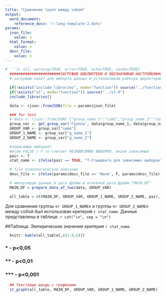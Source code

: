 ```yaml
---
title: "Сравнение групп между собой"
output:
  word_document:
    reference_docx: 'r-lang-template-2.dotx'
params:
  json_file:
    value: x
  html_format:
    value: x
  desc_file:
    value: x
---
```


```r
# ```{r all, warning=TRUE, error=TRUE, echo=TRUE, cashe=TRUE}
  #######################ЗАГРУЖАЮ БИБЛИОТЕКИ И ОБОЗНАЧИВАЮ НАСТРОЙКИ#######################
  # загружаю пакет для импорта данных и устанавливаю рабочую директорию

  if(!exists("include_libraries", mode="function")) source("../functions.R")
  if(!exists("st", mode="function")) source("../st.R")
  include_libraries()

  data <- rjson::fromJSON(file = params$json_file)

  ### for test 
  # data <- rjson::fromJSON('{"group_name_1":"com1","group_name_2":"com2","group_count_1":4,"group_count_2":6,"group_data_1":{"com1":{"1":5,"2":6,"3":876,"4":0},"com2":{"1":6,"2":6,"3":87,"4":0},"com3":{"1":6,"2":86,"3":7676,"4":0}},"group_data_2":{"com1":{"1":567,"2":8,"3":87,"4":78,"5":87,"6":87},"com2":{"1":76,"2":8,"3":87,"4":87,"5":7887,"6":77},"com3":{"1":87,"2":8787,"3":8778,"4":7887,"5":87,"6":7}}}')
  group_var <- get_group_var('Группа', data$group_name_1, data$group_name_2)
  GROUP_VAR <- group_var["name"]
  GROUP_1_NAME <- group_var["g_name_1"]
  GROUP_2_NAME <- group_var["g_name_2"]

  #зависимые выборки?
  #если FALSE / F то считает НЕЗАВИСИМЫЕ ВЫБОРКИ, иначе зависимые
  pair <- T
  stat_name <- ifelse(pair == TRUE, "Т-Стьюдента для зависимых выборок", "Т-Стьюдента для независимых выборок")

  # file психологическое описание
  desc_file <- ifelse(params$desc_file == 'None', F, params$desc_file)

  # импортирую данные в дата фрейм и основной дата фрейм "MAIN_DF"
  MAIN_DF = prepare_data_of_two(data, GROUP_VAR)

  all_table = st(MAIN_DF, GROUP_VAR, GROUP_1_NAME, GROUP_2_NAME, pair, desc_file)
```

Для сравнения группы «`r GROUP_1_NAME`» и группы «`r GROUP_2_NAME`» между собой был использован критерий `r stat_name`. Данные представлены в таблице.
`r cat("\n", sep = "\n")`

##Таблица. Эмпирические значения критерия `r stat_name`.

```r
  knitr::kable(all_table[,c(1:4,6)])
```

### * - p<0,05
### ** - p<0,01
### *** - p<0,001

```r
  ## Текстовые вводы с графиками
  st_graph(all_table, MAIN_DF, GROUP_VAR, GROUP_1_NAME, GROUP_2_NAME)
```